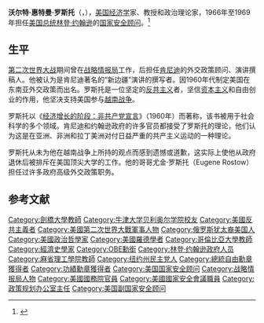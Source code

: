 '''沃尔特·惠特曼·罗斯托'''（{{lang-en|Walt Whitman Rostow}}，{{bd|1916年|10月7日|2003年|2月13日|catIdx=R}}），[[美国|美国]][[经济学|经济学]]家、教授和政治理论家，1966年至1969年担任[[美国总统|美国总统]][[林登·约翰逊|林登·约翰逊]]的[[国家安全顾问|国家安全顾问]]。<ref>{{Cite web |url=https://biography.yourdictionary.com/walt-whitman-rostow |title=Walt Whitman Rostow - Biography |access-date=2021-03-26 |archive-date=2020-11-25 |archive-url=https://web.archive.org/web/20201125134956/https://biography.yourdictionary.com/walt-whitman-rostow |dead-url=no }}</ref>

==生平==
[[第二次世界大战|第二次世界大战]]期间曾在[[战略情报局|战略情报局]]工作，后担任[[肯尼迪|肯尼迪]]的外交政策顾问、演讲撰稿人。他被认为是肯尼迪著名的“新边疆”演讲的撰写者。因1960年代制定美国在东南亚外交政策而出名。罗斯托是一位坚定的[[反共主义|反共主义]]者，坚信[[资本主义|资本主义]]和自由创业的作用，他坚决支持美国参与[[越南战争|越南战争]]。

罗斯托以《[[罗斯托经济成长阶段论|经济增长的阶段：非共产党宣言]]》（1960年）而著称，该书被用于社会科学的多个领域。肯尼迪和约翰逊政府的许多官员都接受了罗斯托的理论，他们认为这是在亚洲、非洲和拉丁美洲对付日益严重的共产主义运动的一种理论。

罗斯托从未为他在越南战争上所持的观点而感到遗憾或道歉，这实际上使他从政府退休后被排斥在美国顶尖大学的工作。他的哥哥尤金·罗斯托（Eugene Rostow）担任过许多政府高级外交政策职务。

== 参考文献 ==
{{Reflist}}

{{normdaten}}
{{DEFAULTSORT:rostow}}
[[Category:劍橋大學教師|Category:劍橋大學教師]]
[[Category:牛津大学贝利奥尔学院校友|Category:牛津大学贝利奥尔学院校友]]
[[Category:美國反共主義者|Category:美國反共主義者]]
[[Category:美國第二次世界大戰軍事人物|Category:美國第二次世界大戰軍事人物]]
[[Category:俄罗斯犹太裔美国人|Category:俄罗斯犹太裔美国人]]
[[Category:美國政治哲學家|Category:美國政治哲學家]]
[[Category:美國羅德學者|Category:美國羅德學者]]
[[Category:哥倫比亞大學教師|Category:哥倫比亞大學教師]]
[[Category:經濟史學家|Category:經濟史學家]]
[[Category:OBE勳銜|Category:OBE勳銜]]
[[Category:林登·约翰逊政府人员|Category:林登·约翰逊政府人员]]
[[Category:麻省理工學院教師|Category:麻省理工學院教師]]
[[Category:纽约州民主党人|Category:纽约州民主党人]]
[[Category:總統自由勳章獲得者|Category:總統自由勳章獲得者]]
[[Category:功績勳章獲得者|Category:功績勳章獲得者]]
[[Category:美国国家安全顾问|Category:美国国家安全顾问]]
[[Category:战略情报局人物|Category:战略情报局人物]]
[[Category:美國國務院官員|Category:美國國務院官員]]
[[Category:美國國家安全會議職員|Category:美國國家安全會議職員]]
[[Category:政策规划办公室主任|Category:政策规划办公室主任]]
[[Category:美国副国家安全顾问|Category:美国副国家安全顾问]]